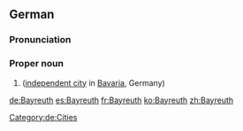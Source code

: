 ==German==
{{wikipedia}}{{wikipedia|lang=de}}

===Pronunciation===
{{IPA|/baɪˈʁɔʏt/|lang=de}}

===Proper noun===
{{de-proper noun}}

# {{l|en|Bayreuth}} ([[independent city]] in [[Bavaria]], Germany)

[[Category:de:Cities]]

[[de:Bayreuth]]
[[es:Bayreuth]]
[[fr:Bayreuth]]
[[ko:Bayreuth]]
[[zh:Bayreuth]]